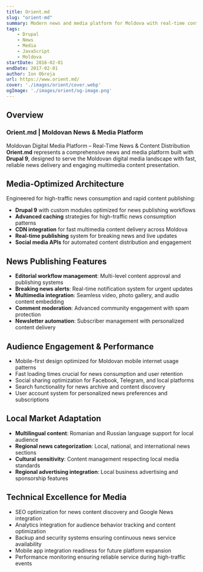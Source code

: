 ```yaml
---
title: Orient.md
slug: "orient-md"
summary: Modern news and media platform for Moldova with real-time content management and social media integration.
tags:
    - Drupal
    - News
    - Media
    - JavaScript
    - Moldova
startDate: 2016-02-01
endDate: 2017-02-01
author: Ion Obreja
url: https://www.orient.md/
cover: './images/orient/cover.webp'
ogImage: './images/orient/og-image.png'
---
```


## **Overview**

### Orient.md | Moldovan News & Media Platform

Moldovan Digital Media Platform – Real-Time News & Content Distribution
**Orient.md** represents a comprehensive news and media platform built with **Drupal 9**, designed to serve the Moldovan digital media landscape with fast, reliable news delivery and engaging multimedia content presentation.

## Media-Optimized Architecture

Engineered for high-traffic news consumption and rapid content publishing:

- **Drupal 9** with custom modules optimized for news publishing workflows
- **Advanced caching** strategies for high-traffic news consumption patterns
- **CDN integration** for fast multimedia content delivery across Moldova
- **Real-time publishing** system for breaking news and live updates
- **Social media APIs** for automated content distribution and engagement

## News Publishing Features

- **Editorial workflow management**: Multi-level content approval and publishing systems
- **Breaking news alerts**: Real-time notification system for urgent updates
- **Multimedia integration**: Seamless video, photo gallery, and audio content embedding
- **Comment moderation**: Advanced community engagement with spam protection
- **Newsletter automation**: Subscriber management with personalized content delivery

## Audience Engagement & Performance

- Mobile-first design optimized for Moldovan mobile internet usage patterns
- Fast loading times crucial for news consumption and user retention
- Social sharing optimization for Facebook, Telegram, and local platforms
- Search functionality for news archive and content discovery
- User account system for personalized news preferences and subscriptions

## Local Market Adaptation

- **Multilingual content**: Romanian and Russian language support for local audience
- **Regional news categorization**: Local, national, and international news sections
- **Cultural sensitivity**: Content management respecting local media standards
- **Regional advertising integration**: Local business advertising and sponsorship features

## Technical Excellence for Media

- SEO optimization for news content discovery and Google News integration
- Analytics integration for audience behavior tracking and content optimization
- Backup and security systems ensuring continuous news service availability
- Mobile app integration readiness for future platform expansion
- Performance monitoring ensuring reliable service during high-traffic events
